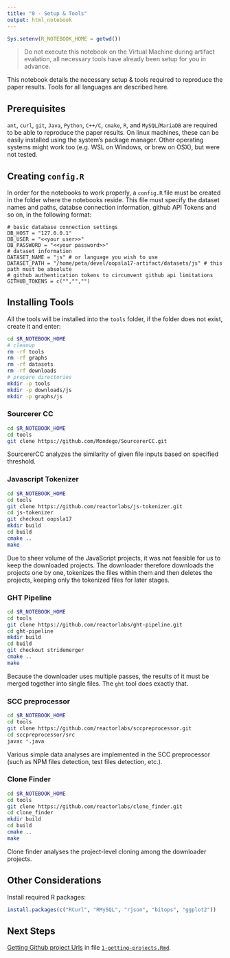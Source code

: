```yaml
---
title: "0 - Setup & Tools"
output: html_notebook
---
```



```r
Sys.setenv(R_NOTEBOOK_HOME = getwd())
```

> Do not execute this notebook on the Virtual Machine during artifact evalation, all necessary tools have already been setup for you in advance.

This notebook details the necessary setup & tools required to reproduce the paper results. Tools for all languages are described here. 

## Prerequisites

`ant`, `curl`, `git`, `Java`, `Python`, `C++/C`, `cmake`, `R`, and `MySQL`/`MariaDB` are required to be able to reproduce the paper results. On linux machines, these can be easily installed using the system's package manager. Other operating systems might work too (e.g. WSL on Windows, or brew on OSX), but were not tested.

## Creating `config.R`

In order for the notebooks to work properly, a `config.R` file must be created in the folder where the notebooks reside. This file must specify the dataset names and paths, databse connection information, github API Tokens and so on, in the following format:

```
# basic database connection settings
DB_HOST = "127.0.0.1"
DB_USER = "<<your user>>"
DB_PASSWORD = "<<your password>>"
# dataset information
DATASET_NAME = "js" # or language you wish to use
DATASET_PATH = "/home/peta/devel/oopsla17-artifact/datasets/js" # this path must be absolute
# github authentication tokens to circumvent github api limitations
GITHUB_TOKENS = c("","","") 
```

## Installing Tools

All the tools will be installed into the `tools` folder, if the folder does not exist, create it and enter:

```bash
cd $R_NOTEBOOK_HOME
# cleanup
rm -rf tools
rm -rf graphs
rm -rf datasets
rm -rf downloads
# prepare directories
mkdir -p tools
mkdir -p downloads/js
mkdir -p graphs/js
```

### Sourcerer CC

```bash
cd $R_NOTEBOOK_HOME
cd tools
git clone https://github.com/Mondego/SourcererCC.git
```    

SourcererCC analyzes the similarity of given file inputs based on specified threshold. 

### Javascript Tokenizer

```bash
cd $R_NOTEBOOK_HOME
cd tools
git clone https://github.com/reactorlabs/js-tokenizer.git
cd js-tokenizer
git checkout oopsla17
mkdir build
cd build
cmake ..
make
```    
Due to sheer volume of the JavaScript projects, it was not feasible for us to keep the downloaded projects. The downloader therefore downloads the projects one by one, tokenizes the files within them and then deletes the projects, keeping only the tokenized files for later stages.  

### GHT Pipeline

```bash
cd $R_NOTEBOOK_HOME
cd tools
git clone https://github.com/reactorlabs/ght-pipeline.git                                                                                                        
cd ght-pipeline
mkdir build
cd build
git checkout stridemerger
cmake ..
make
```

Because the downloader uses multiple passes, the results of it must be merged together into single files. The `ght` tool does exactly that. 

### SCC preprocessor

```bash
cd $R_NOTEBOOK_HOME
cd tools
git clone https://github.com/reactorlabs/sccpreprocessor.git                                                                                                     
cd sccpreprocessor/src
javac *.java
```

Various simple data analyses are implemented in the SCC preprocessor (such as NPM files detection, test files detection, etc.). 

### Clone Finder

```bash
cd $R_NOTEBOOK_HOME
cd tools
git clone https://github.com/reactorlabs/clone_finder.git    
cd clone_finder
mkdir build
cd build
cmake ..
make
```

Clone finder analyses the project-level cloning among the downloader projects.

## Other Considerations

Install required R packages:

```r
install.packages(c("RCurl", "RMySQL", "rjson", "bitops", "ggplot2"))
```

## Next Steps

[Getting Github project Urls](1-getting-projects.nb.html) in file [`1-getting-projects.Rmd`](1-getting-projects.Rmd).

